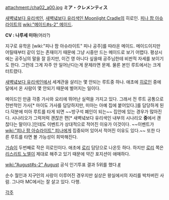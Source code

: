 attachment:/cha02_a00.jpg
'''ミア・クレメンティス'''


[[새벽녘보다 유리색인]], [[새벽녘보다 유리색인 Moonlight Cradle]]의 히로인. [[피나 팜 아슈라이트]]의 [[wiki:"메이드#s-2" 메이드]].

'''CV : 나루세 미아'''(어라?)

지구로 유학온 [wiki:"피나 팜 아슈라이트" 피나 공주]를 따라온 메이드. 메이드이지만 어릴때부터 같이 있는 존재이기 때문에 그냥 시중만 드는 메이드로 보기 어렵다. 평상시에는 공주님의 말을 잘 듣지만, 이건 영 아니다 싶을때 공주님한테 비판적 자세를 보이기도 한다. 그런데 그게 자주 안 일어난다는게 문제라면 문제. 물론 본인 루트에서는 크게 터트렸다.

[[새벽녘보다 유리색인]]에서 세계관을 살리는 몇 안되는 루트중 하나. 애초에 [[히로인]] 중에 달에서 온 사람이 몇 안되기 때문에 벌어지는 일이다.

메이드인 만큼 각종 가사와 요리에 뛰어난 실력을 가지고 있다. 그래서 전 루트 공통으로 전반적인 가사[* 마이도 가사를 담당하지만, 미아는 아예 집에 붙어있다.]를 담당하게 된다.덕분에 미아 루트를 타게 되면 ~~방구석 폐인이 되는~~ 집안에 있는 경우가 많아진다. 시나리오가 그럭저럭 괜찮은 편[* 새벽녘보다 유리색인 내부의 시나리오 '''중'''에서 괜찮다는 말이다.]인데도 이벤트가 상대적으로 적어진 이유가 이것이다. ~~이벤트가 [[wiki:"피나 팜 아슈라이트" 피나]]에게 집중되어 있어서 적어진 이유도 있다.~~ 또한 다른 루트를 타면 볼 가능성이 희박해진다.

[[가슴]]이 두번째로 작은 히로인이다. 애초에 [[로리]] 담당으로 나온듯 하다. 하지만 [[로리]] 쪽은 [[리스리트 노엘]]이 제대로 해주고 있기 때문에 약간 포지션이 애매하다.

[[wiki:"August#s-2" August]] 공식 인기투표 결과 5위를 했다.[http://august-soft.com/exp/result.htm #]

순수 월인과 지구인의 사랑이 이루어진 경우지만 실상은 왕실에서의 자리를 박차버린 사람. 그나마 MC에서는 잘 살고 있다. 다행.

[[각주]]
